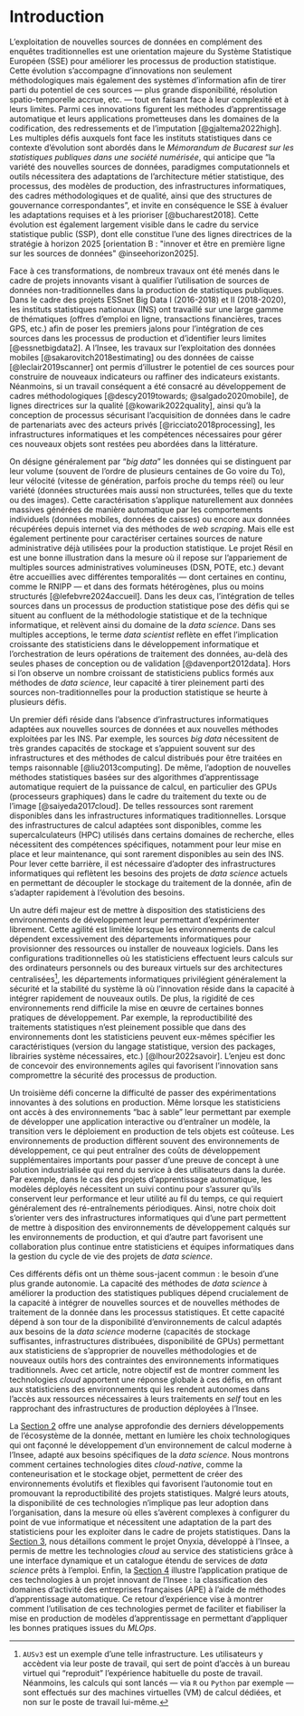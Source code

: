# Introduction

L'exploitation de nouvelles sources de données en complément des enquêtes traditionnelles est une orientation majeure du Système Statistique Européen (SSE) pour améliorer les processus de production statistique. Cette évolution s’accompagne d’innovations non seulement méthodologiques mais également des systèmes d'information afin de tirer parti du potentiel de ces sources — plus grande disponibilité, résolution spatio-temporelle accrue, etc. — tout en faisant face à leur complexité et à leurs limites. Parmi ces innovations figurent les méthodes d’apprentissage automatique et leurs applications prometteuses dans les domaines de la codification, des redressements et de l’imputation [@gjaltema2022high]. Les multiples défis auxquels font face les instituts statistiques dans ce contexte d’évolution sont abordés dans le *Mémorandum de Bucarest sur les statistiques publiques dans une société numérisée*, qui anticipe que "la variété des nouvelles sources de données, paradigmes computationnels et outils nécessitera des adaptations de l’architecture métier statistique, des processus, des modèles de production, des infrastructures informatiques, des cadres méthodologiques et de qualité, ainsi que des structures de gouvernance correspondantes", et invite en conséquence le SSE à évaluer les adaptations requises et à les prioriser [@bucharest2018]. Cette évolution est également largement visible dans le cadre du service statistique public (SSP), dont elle constitue l'une des lignes directrices de la stratégie à horizon 2025 [orientation B : "innover et être en première ligne sur les sources de données" @inseehorizon2025].

Face à ces transformations, de nombreux travaux ont été menés dans le cadre de projets innovants visant à qualifier l’utilisation de sources de données non-traditionnelles dans la production de statistiques publiques. Dans le cadre des projets ESSnet Big Data I (2016-2018) et II (2018-2020), les instituts statistiques nationaux (INS) ont travaillé sur une large gamme de thématiques (offres d’emploi en ligne, transactions financières, traces GPS, etc.) afin de poser les premiers jalons pour l'intégration de ces sources dans les processus de production et d'identifier leurs limites [@essnetbigdata2]. A l'Insee, les travaux sur l'exploitation des données mobiles [@sakarovitch2018estimating] ou des données de caisse [@leclair2019scanner] ont permis d'illustrer le potentiel de ces sources pour construire de nouveaux indicateurs ou raffiner des indicateurs existants. Néanmoins, si un travail conséquent a été consacré au développement de cadres méthodologiques [@descy2019towards; @salgado2020mobile], de lignes directrices sur la qualité [@kowarik2022quality], ainsi qu’à la conception de processus sécurisant l’acquisition de données dans le cadre de partenariats avec des acteurs privés [@ricciato2018processing], les infrastructures informatiques et les compétences nécessaires pour gérer ces nouveaux objets sont restées peu abordées dans la littérature.

On désigne généralement par "*big data*" les données qui se distinguent par leur volume (souvent de l'ordre de plusieurs centaines de Go voire du To), leur vélocité (vitesse de génération, parfois proche du temps réel) ou leur variété (données structurées mais aussi non structurées, telles que du texte ou des images). Cette caractérisation s'applique naturellement aux données massives générées de manière automatique par les comportements individuels (données mobiles, données de caisses) ou encore aux données récupérées depuis internet via des méthodes de *web scraping*. Mais elle est également pertinente pour caractériser certaines sources de nature administrative déjà utilisées pour la production statistique. Le projet Résil en est une bonne illustration dans la mesure où il repose sur l'appariement de multiples sources administratives volumineuses (DSN, POTE, etc.) devant être accueillies avec différentes temporalités — dont certaines en continu, comme le RNIPP — et dans des formats hétérogènes, plus ou moins structurés [@lefebvre2024accueil]. Dans les deux cas, l'intégration de telles sources dans un processus de production statistique pose des défis qui se situent au confluent de la méthodologie statistique et de la technique informatique, et relèvent ainsi du domaine de la *data science*. Dans ses multiples acceptions, le terme *data scientist* reflète en effet l’implication croissante des statisticiens dans le développement informatique et l’orchestration de leurs opérations de traitement des données, au-delà des seules phases de conception ou de validation [@davenport2012data]. Hors si l'on observe un nombre croissant de statisticiens publics formés aux méthodes de *data science*, leur capacité à tirer pleinement parti des sources non-traditionnelles pour la production statistique se heurte à plusieurs défis.

Un premier défi réside dans l’absence d’infrastructures informatiques adaptées aux nouvelles sources de données et aux nouvelles méthodes exploitées par les INS. Par exemple, les sources *big data* nécessitent de très grandes capacités de stockage et s’appuient souvent sur des infrastructures et des méthodes de calcul distribués pour être traitées en temps raisonnable [@liu2013computing]. De même, l’adoption de nouvelles méthodes statistiques basées sur des algorithmes d’apprentissage automatique requiert de la puissance de calcul, en particulier des GPUs (processeurs graphiques) dans le cadre du traitement du texte ou de l'image [@saiyeda2017cloud]. De telles ressources sont rarement disponibles dans les infrastructures informatiques traditionnelles. Lorsque des infrastructures de calcul adaptées sont disponibles, comme les supercalculateurs (HPC) utilisés dans certains domaines de recherche, elles nécessitent des compétences spécifiques, notamment pour leur mise en place et leur maintenance, qui sont rarement disponibles au sein des INS. Pour lever cette barrière, il est nécessaire d'adopter des infrastructures informatiques qui reflètent les besoins des projets de *data science* actuels en permettant de découpler le stockage du traitement de la donnée, afin de s'adapter rapidement à l'évolution des besoins.

Un autre défi majeur est de mettre à disposition des statisticiens des environnements de développement leur permettant d’expérimenter librement. Cette agilité est limitée lorsque les environnements de calcul dépendent excessivement des départements informatiques pour provisionner des ressources ou installer de nouveaux logiciels. Dans les configurations traditionnelles où les statisticiens effectuent leurs calculs sur des ordinateurs personnels ou des bureaux virtuels sur des architectures centralisées[^aus], les départements informatiques privilégient généralement la sécurité et la stabilité du système là où l'innovation réside dans la capacité à intégrer rapidement de nouveaux outils. De plus, la rigidité de ces environnements rend difficile la mise en œuvre de certaines bonnes pratiques de développement. Par exemple, la reproductibilité des traitements statistiques n'est pleinement possible que dans des environnements dont les statisticiens peuvent eux-mêmes spécifier les caractéristiques (version du langage statistique, version des packages, librairies système nécessaires, etc.) [@lhour2022savoir]. L'enjeu est donc de concevoir des environnements agiles qui favorisent l'innovation sans compromettre la sécurité des processus de production.

Un troisième défi concerne la difficulté de passer des expérimentations innovantes à des solutions en production. Même lorsque les statisticiens ont accès à des environnements "bac à sable" leur permettant par exemple de développer une application interactive ou d'entraîner un modèle, la transition vers le déploiement en production de tels objets est coûteuse. Les environnements de production diffèrent souvent des environnements de développement, ce qui peut entraîner des coûts de développement supplémentaires importants pour passer d’une preuve de concept à une solution industrialisée qui rend du service à des utilisateurs dans la durée. Par exemple, dans le cas des projets d’apprentissage automatique, les modèles déployés nécessitent un suivi continu pour s’assurer qu’ils conservent leur performance et leur utilité au fil du temps, ce qui requiert généralement des ré-entraînements périodiques. Ainsi, notre choix doit s'orienter vers des infrastructures informatiques qui d'une part permettent de mettre à disposition des environnements de développement calqués sur les environnements de production, et qui d'autre part favorisent une collaboration plus continue entre statisticiens et équipes informatiques dans la gestion du cycle de vie des projets de *data science*.

Ces différents défis ont un thème sous-jacent commun : le besoin d’une plus grande autonomie. La capacité des méthodes de *data science* à améliorer la production des statistiques publiques dépend crucialement de la capacité à intégrer de nouvelles sources et de nouvelles méthodes de traitement de la donnée dans les processus statistiques. Et cette capacité dépend à son tour de la disponibilité d'environnements de calcul adaptés aux besoins de la *data science* moderne (capacités de stockage suffisantes, infrastructures distribuées, disponibilité de GPUs) permettant aux statisticiens de s'approprier de nouvelles méthodologies et de nouveaux outils hors des contraintes des environnements informatiques traditionnels. Avec cet article, notre objectif est de montrer comment les technologies *cloud* apportent une réponse globale à ces défis, en offrant aux statisticiens des environnements qui les rendent autonomes dans l'accès aux ressources nécessaires à leurs traitements en *self* tout en les rapprochant des infrastructures de production déployées à l'Insee. 

La [Section 2](/src/principles/index.qmd#sec-principles) offre une analyse approfondie des derniers développements de l’écosystème de la donnée, mettant en lumière les choix technologiques qui ont façonné le développement d’un environnement de calcul moderne à l'Insee, adapté aux besoins spécifiques de la *data science*. Nous montrons comment certaines technologies dites *cloud-native*, comme la conteneurisation et le stockage objet, permettent de créer des environnements évolutifs et flexibles qui favorisent l’autonomie tout en promouvant la reproductibilité des projets statistiques. Malgré leurs atouts, la disponibilité de ces technologies n'implique pas leur adoption dans l'organisation, dans la mesure où elles s'avèrent complexes à configurer du point de vue informatique et nécessitent une adaptation de la part des statisticiens pour les exploiter dans le cadre de projets statistiques. Dans la [Section 3](/src/implementation/index.qmd#sec-implementation), nous détaillons comment le projet Onyxia, développé à l'Insee, a permis de mettre les technologies *cloud* au service des statisticiens grâce à une interface dynamique et un catalogue étendu de services de *data science* prêts à l’emploi. Enfin, la [Section 4](/src/mlops/index.qmd#sec-mlops) illustre l'application pratique de ces technologies à un projet innovant de l'Insee : la classification des domaines d'activité des entreprises françaises (APE) à l'aide de méthodes d'apprentissage automatique. Ce retour d'expérience vise à montrer comment l’utilisation de ces technologies permet de faciliter et fiabiliser la mise en production de modèles d’apprentissage en permettant d'appliquer les bonnes pratiques issues du *MLOps*.

[^aus]: `AUSv3` est un exemple d'une telle infrastructure. Les utilisateurs y accèdent via leur poste de travail, qui sert de point d'accès à un bureau virtuel qui "reproduit" l'expérience habituelle du poste de travail. Néanmoins, les calculs qui sont lancés — via `R` ou `Python` par exemple — sont effectués sur des machines virtuelles (VM) de calcul dédiées, et non sur le poste de travail lui-même.
